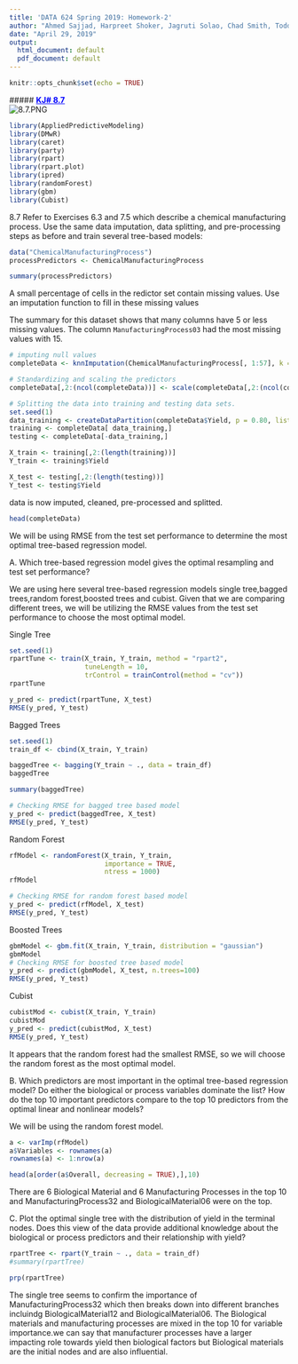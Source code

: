 ```yaml
---
title: 'DATA 624 Spring 2019: Homework-2'
author: "Ahmed Sajjad, Harpreet Shoker, Jagruti Solao, Chad Smith, Todd Weigel"
date: "April 29, 2019"
output:
  html_document: default
  pdf_document: default
---
```


```r
knitr::opts_chunk$set(echo = TRUE)
```
##### <span style="color:blue"><b><u>KJ# 8.7</u></b></span><div id="8.7.PNG"><img src="8.7.PNG" alt="8.7.PNG"></div>
```r
library(AppliedPredictiveModeling)
library(DMwR)
library(caret)
library(party)
library(rpart)
library(rpart.plot)
library(ipred)
library(randomForest)
library(gbm)
library(Cubist)
```

8.7  Refer to Exercises 6.3 and 7.5 which describe a chemical manufacturing process. Use the same data imputation, data splitting, and pre-processing steps as before and train several tree-based models:


```r
data("ChemicalManufacturingProcess")
processPredictors <- ChemicalManufacturingProcess
```


```r
summary(processPredictors)
```
A small percentage of cells in the redictor set contain missing values. Use an imputation function to fill in these missing values

The summary for this dataset shows that many columns have 5 or less missing values. The column `ManufacturingProcess03` had the most missing values with 15.


```r
# imputing null values
completeData <- knnImputation(ChemicalManufacturingProcess[, 1:57], k = 3, meth = "weighAvg")

# Standardizing and scaling the predictors
completeData[,2:(ncol(completeData))] <- scale(completeData[,2:(ncol(completeData))])

# Splitting the data into training and testing data sets.
set.seed(1)
data_training <- createDataPartition(completeData$Yield, p = 0.80, list=FALSE)
training <- completeData[ data_training,]
testing <- completeData[-data_training,]

X_train <- training[,2:(length(training))]
Y_train <- training$Yield

X_test <- testing[,2:(length(testing))]
Y_test <- testing$Yield
```
data is now imputed, cleaned, pre-processed and splitted.
```r
head(completeData)
```
We will be using RMSE from the test set performance to determine the most optimal tree-based regression model.

A. Which tree-based regression model gives the optimal resampling and test set performance?

We are using here several tree-based regression models single tree,bagged trees,random forest,boosted trees and cubist. Given that we are comparing different trees, we will be utilizing the RMSE values from the test set performance to choose the most optimal model.

Single Tree
```r
set.seed(1)
rpartTune <- train(X_train, Y_train, method = "rpart2",
                   tuneLength = 10,
                   trControl = trainControl(method = "cv"))
rpartTune
```
```r
y_pred <- predict(rpartTune, X_test)
RMSE(y_pred, Y_test)
```

Bagged Trees

```r

set.seed(1)
train_df <- cbind(X_train, Y_train)

baggedTree <- bagging(Y_train ~ ., data = train_df)
baggedTree
```
```r
summary(baggedTree)
```
```r
# Checking RMSE for bagged tree based model
y_pred <- predict(baggedTree, X_test)
RMSE(y_pred, Y_test)
```
Random Forest
```r

rfModel <- randomForest(X_train, Y_train,
                        importance = TRUE,
                        ntress = 1000)
rfModel
```
```r
# Checking RMSE for random forest based model
y_pred <- predict(rfModel, X_test)
RMSE(y_pred, Y_test)

```
Boosted Trees

```r

gbmModel <- gbm.fit(X_train, Y_train, distribution = "gaussian")
gbmModel
# Checking RMSE for boosted tree based model
y_pred <- predict(gbmModel, X_test, n.trees=100)
RMSE(y_pred, Y_test)
```
Cubist
```r

cubistMod <- cubist(X_train, Y_train)
cubistMod
y_pred <- predict(cubistMod, X_test)
RMSE(y_pred, Y_test)
```
It appears that the random forest had the smallest RMSE, so we will choose the random forest as the most optimal model.

B. Which predictors are most important in the optimal tree-based regression model? Do either the biological or process variables dominate the list? How do the top 10 important predictors compare to the top 10 predictors from the optimal linear and nonlinear models?

We will be using the random forest model.

```r
a <- varImp(rfModel)
a$Variables <- rownames(a)
rownames(a) <- 1:nrow(a)

head(a[order(a$Overall, decreasing = TRUE),],10)
```
There are 6 Biological Material and 6 Manufacturing Processes in the top 10 and ManufacturingProcess32 and BiologicalMaterial06 were on the top.

C. Plot the optimal single tree with the distribution of yield in the terminal nodes. Does this view of the data provide additional knowledge about the biological or process predictors and their relationship with yield?
```r

rpartTree <- rpart(Y_train ~ ., data = train_df)
#summary(rpartTree)
```

```r
prp(rpartTree)

```
The single tree seems to confirm the importance of ManufacturingProcess32 which then breaks down into different branches incluindg BiologicalMaterial12 and  BiologicalMaterial06. The Biological materials and manufacturing processes are mixed in the top 10 for variable importance.we can say that manufacturer processes have a larger impacting role towards yield then biological factors but Biological materials are the initial nodes and are also influential.